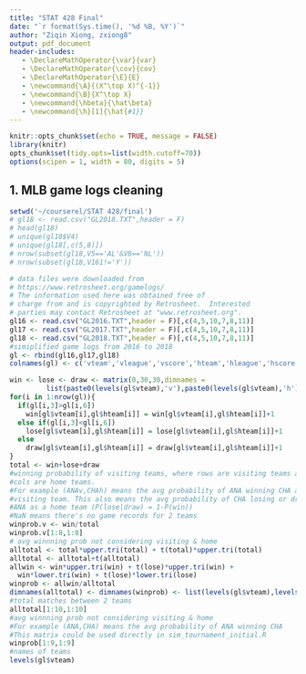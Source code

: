 ```yaml
---
title: "STAT 428 Final"
date: "`r format(Sys.time(), '%d %B, %Y')`"
author: "Ziqin Xiong, zxiong8"
output: pdf_document
header-includes:
   - \DeclareMathOperator{\var}{var}
   - \DeclareMathOperator{\cov}{cov}
   - \DeclareMathOperator{\E}{E}
   - \newcommand{\A}{(X^\top X)^{-1}}
   - \newcommand{\B}{X^\top X}
   - \newcommand{\hbeta}{\hat\beta}
   - \newcommand{\h}[1]{\hat{#1}}
---
```


```r
knitr::opts_chunk$set(echo = TRUE, message = FALSE)
library(knitr)
opts_chunk$set(tidy.opts=list(width.cutoff=70))
options(scipen = 1, width = 80, digits = 5)
```

## 1. MLB game logs cleaning 
```r
setwd('~/courserel/STAT 428/final')
# gl18 <- read.csv("GL2018.TXT",header = F)
# head(gl18)
# unique(gl18$V4)
# unique(gl18[,c(5,8)])
# nrow(subset(gl18,V5=='AL'&V8=='NL'))
# nrow(subset(gl18,V161!='Y'))

# data files were downloaded from 
# https://www.retrosheet.org/gamelogs/
# The information used here was obtained free of
# charge from and is copyrighted by Retrosheet.  Interested
# parties may contact Retrosheet at "www.retrosheet.org".
gl16 <- read.csv("GL2016.TXT",header = F)[,c(4,5,10,7,8,11)]
gl17 <- read.csv("GL2017.TXT",header = F)[,c(4,5,10,7,8,11)]
gl18 <- read.csv("GL2018.TXT",header = F)[,c(4,5,10,7,8,11)]
#simiplified game logs from 2016 to 2018
gl <- rbind(gl16,gl17,gl18)
colnames(gl) <- c('vteam','vleague','vscore','hteam','hleague','hscore')

win <- lose <- draw <- matrix(0,30,30,dimnames = 
         list(paste0(levels(gl$vteam),'v'),paste0(levels(gl$vteam),'h')))
for(i in 1:nrow(gl)){
  if(gl[i,3]>gl[i,6])
    win[gl$vteam[i],gl$hteam[i]] = win[gl$vteam[i],gl$hteam[i]]+1
  else if(gl[i,3]<gl[i,6])
    lose[gl$vteam[i],gl$hteam[i]] = lose[gl$vteam[i],gl$hteam[i]]+1
  else
    draw[gl$vteam[i],gl$hteam[i]] = draw[gl$vteam[i],gl$hteam[i]]+1
}
total <- win+lose+draw
#winning probability of visiting teams, where rows are visiting teams and 
#cols are home teams.
#For example (ANAv,CHAh) means the avg probability of ANA winning CHA as a 
#visiting team. This also means the avg probability of CHA losing or drawing
#ANA as a home team (P(lose|draw) = 1-P(win))
#NaN means there's no game records for 2 teams 
winprob.v <- win/total
winprob.v[1:8,1:8]
# avg winnning prob not considering visiting & home
alltotal <- total*upper.tri(total) + t(total)*upper.tri(total)
alltotal <- alltotal+t(alltotal)
allwin <- win*upper.tri(win) + t(lose)*upper.tri(win) +
  win*lower.tri(win) + t(lose)*lower.tri(lose)
winprob <- allwin/alltotal
dimnames(alltotal) <- dimnames(winprob) <- list(levels(gl$vteam),levels(gl$vteam))
#total matches between 2 teams
alltotal[1:10,1:10]
#avg winnning prob not considering visiting & home
#For example (ANA,CHA) means the avg probability of ANA winning CHA
#This matrix could be used directly in sim_tournament_initial.R
winprob[1:9,1:9]
#names of teams 
levels(gl$vteam)
```


